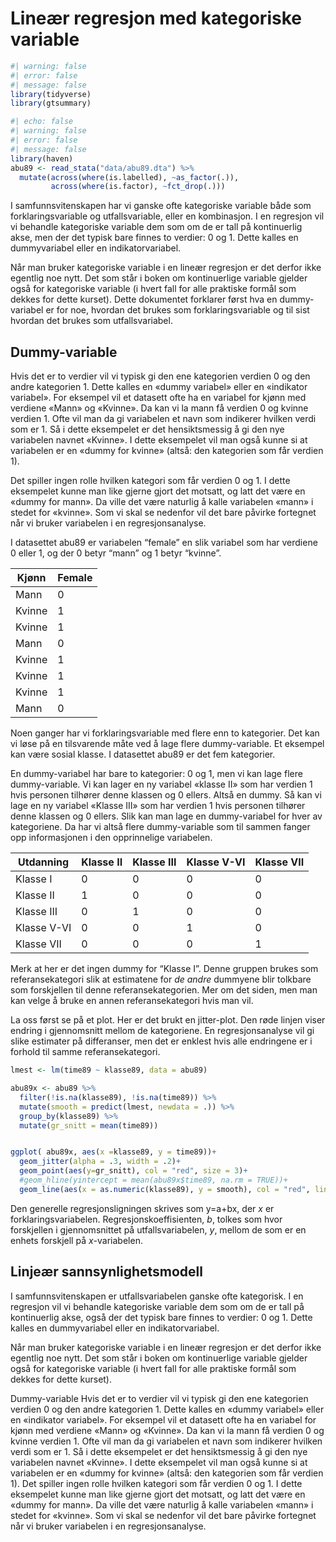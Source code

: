 # Lineær regresjon med kategoriske variable

```r
#| warning: false
#| error: false
#| message: false
library(tidyverse)
library(gtsummary)
```

```r
#| echo: false
#| warning: false
#| error: false
#| message: false
library(haven)
abu89 <- read_stata("data/abu89.dta") %>% 
  mutate(across(where(is.labelled), ~as_factor(.)),
         across(where(is.factor), ~fct_drop(.)))


```

I samfunnsvitenskapen har vi ganske ofte kategoriske variable både som forklaringsvariable og utfallsvariable, eller en kombinasjon. I en regresjon vil vi behandle kategoriske variable dem som om de er tall på kontinuerlig akse, men der det typisk bare finnes to verdier: 0 og 1. Dette kalles en dummyvariabel eller en indikatorvariabel.

Når man bruker kategoriske variable i en lineær regresjon er det derfor ikke egentlig noe nytt. Det som står i boken om kontinuerlige variable gjelder også for kategoriske variable (i hvert fall for alle praktiske formål som dekkes for dette kurset). Dette dokumentet forklarer først hva en dummy-variabel er for noe, hvordan det brukes som forklaringsvariable og til sist hvordan det brukes som utfallsvariabel.

## Dummy-variable

Hvis det er to verdier vil vi typisk gi den ene kategorien verdien 0 og den andre kategorien 1. Dette kalles en «dummy variabel» eller en «indikator variabel». For eksempel vil et datasett ofte ha en variabel for kjønn med verdiene «Mann» og «Kvinne». Da kan vi la mann få verdien 0 og kvinne verdien 1. Ofte vil man da gi variabelen et navn som indikerer hvilken verdi som er 1. Så i dette eksempelet er det hensiktsmessig å gi den nye variabelen navnet «Kvinne». I dette eksempelet vil man også kunne si at variabelen er en «dummy for kvinne» (altså: den kategorien som får verdien 1).

Det spiller ingen rolle hvilken kategori som får verdien 0 og 1. I dette eksempelet kunne man like gjerne gjort det motsatt, og latt det være en «dummy for mann». Da ville det være naturlig å kalle variabelen «mann» i stedet for «kvinne». Som vi skal se nedenfor vil det bare påvirke fortegnet når vi bruker variabelen i en regresjonsanalyse.

I datasettet abu89 er variabelen "female" en slik variabel som har verdiene 0 eller 1, og der 0 betyr "mann" og 1 betyr "kvinne".

| Kjønn  | Female |
|--------|--------|
| Mann   | 0      |
| Kvinne | 1      |
| Kvinne | 1      |
| Mann   | 0      |
| Kvinne | 1      |
| Kvinne | 1      |
| Kvinne | 1      |
| Mann   | 0      |

Noen ganger har vi forklaringsvariable med flere enn to kategorier. Det kan vi løse på en tilsvarende måte ved å lage flere dummy-variable. Et eksempel kan være sosial klasse. I datasettet abu89 er det fem kategorier. 

En dummy-variabel har bare to kategorier: 0 og 1, men vi kan lage flere dummy-variable. Vi kan lager en ny variabel «klasse II» som har verdien 1 hvis personen tilhører denne klassen og 0 ellers. Altså en dummy. Så kan vi lage en ny variabel «Klasse III» som har verdien 1 hvis personen tilhører denne klassen og 0 ellers. Slik kan man lage en dummy-variabel for hver av kategoriene. Da har vi altså flere dummy-variable som til sammen fanger opp informasjonen i den opprinnelige variabelen.

| Utdanning   | Klasse II | Klasse III | Klasse V-VI | Klasse VII |
|-------------|-----------|------------|-------------|------------|
| Klasse I    | 0         | 0          | 0           | 0          |
| Klasse II   | 1         | 0          | 0           | 0          |
| Klasse III  | 0         | 1          | 0           | 0          |
| Klasse V-VI | 0         | 0          | 1           | 0          |
| Klasse VII  | 0         | 0          | 0           | 1          |

Merk at her er det ingen dummy for "Klasse I". Denne gruppen brukes som referansekategori slik at estimatene for *de andre* dummyene blir tolkbare som forskjellen til denne referansekategorien. Mer om det siden, men man kan velge å bruke en annen referansekategori hvis man vil.  


La oss først se på et plot. Her er det brukt en jitter-plot. Den røde linjen viser endring i gjennomsnitt mellom de kategoriene. En regresjonsanalyse vil gi slike estimater på differanser, men det er enklest hvis alle endringene er i forhold til samme referansekategori. 

```r

lmest <- lm(time89 ~ klasse89, data = abu89)

abu89x <- abu89 %>% 
  filter(!is.na(klasse89), !is.na(time89)) %>% 
  mutate(smooth = predict(lmest, newdata = .)) %>% 
  group_by(klasse89) %>% 
  mutate(gr_snitt = mean(time89))


ggplot( abu89x, aes(x =klasse89, y = time89))+
  geom_jitter(alpha = .3, width = .2)+
  geom_point(aes(y=gr_snitt), col = "red", size = 3)+
  #geom_hline(yintercept = mean(abu89x$time89, na.rm = TRUE))+
  geom_line(aes(x = as.numeric(klasse89), y = smooth), col = "red", linewidth = 1) 

```




Den generelle regresjonsligningen skrives som y=a+bx, der $x$ er forklaringsvariabelen. Regresjonskoeffisienten, $b$, tolkes som hvor forskjellen i gjennomsnittet på utfallsvariabelen, $y$, mellom de som er en enhets forskjell på $x$-variabelen. 



## Linjeær sannsynlighetsmodell

I samfunnsvitenskapen er utfallsvariabelen ganske ofte kategorisk. I en regresjon vil vi behandle kategoriske variable dem som om de er tall på kontinuerlig akse, også der det typisk bare finnes to verdier: 0 og 1. Dette kalles en dummyvariabel eller en indikatorvariabel.

Når man bruker kategoriske variable i en lineær regresjon er det derfor ikke egentlig noe nytt. Det som står i boken om kontinuerlige variable gjelder også for kategoriske variable (i hvert fall for alle praktiske formål som dekkes for dette kurset).

Dummy-variable Hvis det er to verdier vil vi typisk gi den ene kategorien verdien 0 og den andre kategorien 1. Dette kalles en «dummy variabel» eller en «indikator variabel». For eksempel vil et datasett ofte ha en variabel for kjønn med verdiene «Mann» og «Kvinne». Da kan vi la mann få verdien 0 og kvinne verdien 1. Ofte vil man da gi variabelen et navn som indikerer hvilken verdi som er 1. Så i dette eksempelet er det hensiktsmessig å gi den nye variabelen navnet «Kvinne». I dette eksempelet vil man også kunne si at variabelen er en «dummy for kvinne» (altså: den kategorien som får verdien 1). Det spiller ingen rolle hvilken kategori som får verdien 0 og 1. I dette eksempelet kunne man like gjerne gjort det motsatt, og latt det være en «dummy for mann». Da ville det være naturlig å kalle variabelen «mann» i stedet for «kvinne». Som vi skal se nedenfor vil det bare påvirke fortegnet når vi bruker variabelen i en regresjonsanalyse.



